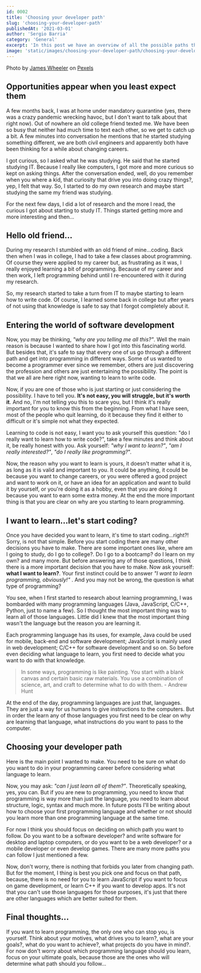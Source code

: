 ```yaml
---
id: 0002
title: 'Choosing your developer path'
slug: 'choosing-your-developer-path'
publishedAt: '2021-03-01'
author: 'Sergio Barria'
category: 'General'
excerpt: 'In this post we have an overview of all the possible paths that we can take as a developer'
image: 'static/images/choosing-your-developer-path/choosing-your-developer-path.jpg'
---
```


Photo by [James Wheeler](https://www.pexels.com/@souvenirpixels?utm_content=attributionCopyText&utm_medium=referral&utm_source=pexels) on [Pexels](https://www.pexels.com/photo/photo-of-pathway-surrounded-by-fir-trees-1578750/?utm_content=attributionCopyText&utm_medium=referral&utm_source=pexels)

## Opportunities appear when you least expect them

A few months back, I was at home under mandatory quarantine (yes, there was a crazy pandemic wrecking havoc, but I don't want to talk about that right now). Out of nowhere an old college friend texted me. We have been so busy that neither had much time to text each other, so we get to catch up a bit. A few minutes into conversation he mentions that he started studying something different, we are both civil engineers and apparently both have been thinking for a while about changing careers.

I got curious, so I asked what he was studying. He said that he started studying IT. Because I really like computers, I got more and more curious so kept on asking things. After the conversation ended, well, do you remember when you where a kid, that curiosity that drive you into doing crazy things?, yep, I felt that way. So, I started to do my own research and maybe start studying the same my friend was studying.

For the next few days, I did a lot of research and the more I read, the curious I got about starting to study IT. Things started getting more and more interesting and then...

## Hello old friend...

During my research I stumbled with an old friend of mine...coding. Back then when I was in college, I had to take a few classes about programming. Of course they were applied to my career but, as frustrating as it was, I really enjoyed learning a bit of programming. Because of my career and then work, I left programming behind until I re-encountered with it during my research.

So, my research started to take a turn from IT to maybe starting to learn how to write code. Of course, I learned some back in college but after years of not using that knowledge is safe to say that I forgot completely about it.

## Entering the world of software development

Now, you may be thinking, _"why are you telling me all this?"_. Well the main reason is because I wanted to share how I got into this fascinating world. But besides that, it's safe to say that every one of us go through a different path and get into programming in different ways. Some of us wanted to become a programmer ever since we remember, others are just discovering the profession and others are just entertaining the possibility. The point is that we all are here right now, wanting to learn to write code.

Now, if you are one of those who is just starting or just considering the possibility. I have to tell you. **It's not easy, you will struggle, but it's worth it**. And no, I'm not telling you this to scare you, but I think it's really important for you to know this from the beginning. From what I have seen, most of the people who quit learning, do it because they find it either to difficult or it's simple not what they expected.

Learning to code is not easy, I want you to ask yourself this question: "do I really want to learn how to write code?", take a few minutes and think about it, be really honest with you. Ask yourself: _"why I want to learn?"_, _"am I really interested?"_, _"do I really like programming?_".

Now, the reason why you want to learn is yours, it doesn't matter what it is, as long as it is valid and important to you. It could be anything, it could be because you want to change careers, or you were offered a good project and want to work on it, or have an idea for an application and want to build it by yourself, or you're doing it as a hobby, even that you are doing it because you want to earn some extra money. At the end the more important thing is that you are clear on why are you starting to learn programming.

## I want to learn...let's start coding?

Once you have decided you want to learn, it's time to start coding...right?! Sorry, is not that simple. Before you start coding there are many other decisions you have to make. There are some important ones like, where am I going to study, do I go to college?. Do I go to a bootcamp? do I learn on my own? and many more.
But before answering any of those questions, I think there is a more important decision that you have to make. Now ask yourself: **what I want to learn?**. Your first instinct could be to answer _"I want to learn programming, obviously!"_ . And you may not be wrong, the question is what type of programming?

You see, when I first started to research about learning programming, I was bombarded with many programming languages (Java, JavaScript, C/C++, Python, just to name a few). So I thought the most important thing was to learn all of those languages. Little did I knew that the most important thing wasn't the language but the reason you are learning it.

Each programming language has its uses, for example, Java could be used for mobile, back-end and software development; JavaScript is mainly used in web development; C/C++ for software development and so on. So before even deciding what language to learn, you first need to decide what you want to do with that knowledge.

> In some ways, programming is like painting. You start with a blank canvas and certain basic raw materials. You use a combination of science, art, and craft to determine what to do with them. - Andrew Hunt

At the end of the day, programming languages are just that, languages. They are just a way for us humans to give instructions to the computers. But in order the learn any of those languages you first need to be clear on why are learning that language, what instructions do you want to pass to the computer.

## Choosing your developer path

Here is the main point I wanted to make. You need to be sure on what do you want to do in your programming career before considering what language to learn.

Now, you may ask: _"can I just learn all of them?"_. Theoretically speaking, yes, you can. But if you are new to programming, you need to know that programming is way more than just the language, you need to learn about structure, logic, syntax and much more. In future posts I'll be writing about how to choose your first programming language and whether or not should you learn more than one programming language at the same time.

For now I think you should focus on deciding on which path you want to follow. Do you want to be a software developer? and write software for desktop and laptop computers, or do you want to be a web developer? or a mobile developer or even develop games. There are many more paths you can follow I just mentioned a few.

Now, don't worry, there is nothing that forbids you later from changing path. But for the moment, I thing is best you pick one and focus on that path, because, there is no need for you to learn JavaScript if you want to focus on game development, or learn C++ if you want to develop apps. It's not that you can't use those languages for those purposes, it's just that there are other languages which are better suited for them.

## Final thoughts...

If you want to learn programming, the only one who can stop you, is yourself. Think about your motives, what drives you to learn?, what are your goals?, what do you want to achieve?, what projects do you have in mind?. For now don't worry about which programming language should you learn, focus on your ultimate goals, because those are the ones who will determine what path should you follow...
